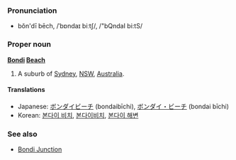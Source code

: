 ===Pronunciation===
*bŏn'dī bēch, /ˈbɒndaɪ biːtʃ/, /"bQndaI bi:tS/

===Proper noun===
'''[[Bondi]] [[Beach]]'''

# A suburb of [[Sydney]], [[NSW]], [[Australia]].

====Translations====
*Japanese: [[ボンダイビーチ]] (bondaibīchi), [[ボンダイ・ビーチ]] (bondai bīchi)
*Korean: [[본다이 비치]], [[본다이비치]], [[본다이 해변]]

===See also===
*[[Bondi Junction]]